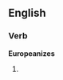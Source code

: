 ==English==

===Verb===
'''Europeanizes'''

# {{third-person singular of|Europeanize}}
{{count page|[[Wiktionary:Page count]]}}